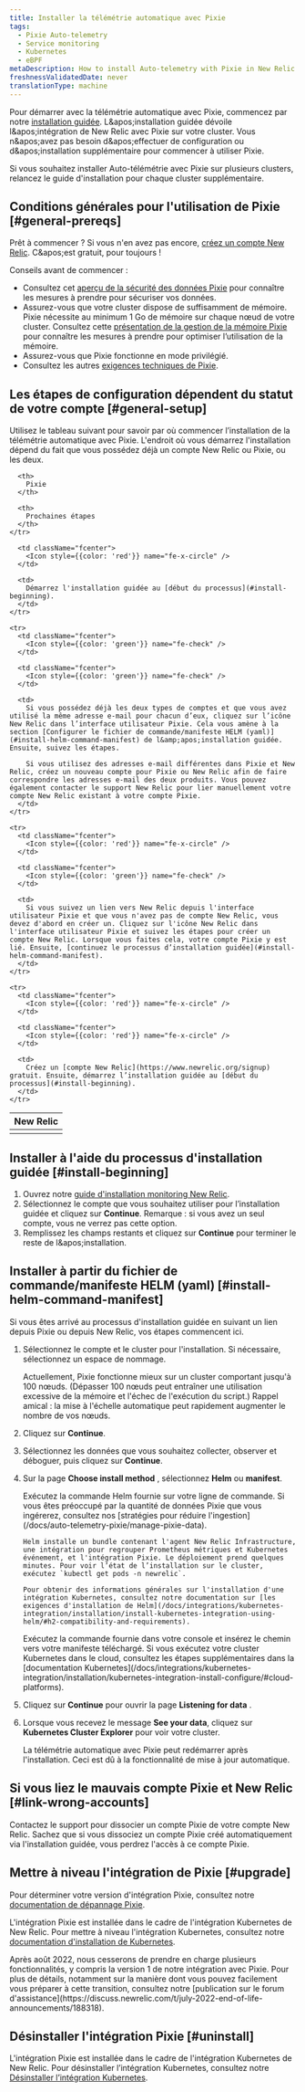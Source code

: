 ```yaml
---
title: Installer la télémétrie automatique avec Pixie
tags:
  - Pixie Auto-telemetry
  - Service monitoring
  - Kubernetes
  - eBPF
metaDescription: How to install Auto-telemetry with Pixie in New Relic.
freshnessValidatedDate: never
translationType: machine
---
```


Pour démarrer avec la télémétrie automatique avec Pixie, commencez par notre [installation guidée](https://one.newrelic.com/marketplace?state=fc4edc3d-8214-a314-7432-3e62d7de43d7). L&amp;apos;installation guidée dévoile l&amp;apos;intégration de New Relic avec Pixie sur votre cluster. Vous n&amp;apos;avez pas besoin d&amp;apos;effectuer de configuration ou d&amp;apos;installation supplémentaire pour commencer à utiliser Pixie.

Si vous souhaitez installer Auto-télémétrie avec Pixie sur plusieurs clusters, relancez le guide d'installation pour chaque cluster supplémentaire.

## Conditions générales pour l'utilisation de Pixie [#general-prereqs]

Prêt à commencer ? Si vous n'en avez pas encore, [créez un compte New Relic](https://newrelic.com/signup). C&amp;apos;est gratuit, pour toujours !

Conseils avant de commencer :

* Consultez cet [aperçu de la sécurité des données Pixie](/docs/auto-telemetry-pixie/pixie-data-security-overview) pour connaître les mesures à prendre pour sécuriser vos données.
* Assurez-vous que votre cluster dispose de suffisamment de mémoire. Pixie nécessite au minimum 1 Go de mémoire sur chaque nœud de votre cluster. Consultez cette [présentation de la gestion de la mémoire Pixie](/docs/auto-telemetry-pixie/manage-pixie-memory) pour connaître les mesures à prendre pour optimiser l’utilisation de la mémoire.
* Assurez-vous que Pixie fonctionne en mode privilégié.
* Consultez les autres [exigences techniques de Pixie](https://docs.px.dev/installing-pixie/requirements/).

## Les étapes de configuration dépendent du statut de votre compte [#general-setup]

Utilisez le tableau suivant pour savoir par où commencer l’installation de la télémétrie automatique avec Pixie. L'endroit où vous démarrez l'installation dépend du fait que vous possédez déjà un compte New Relic ou Pixie, ou les deux.

<table>
  <thead>
    <tr>
      <th style={{ width: "200px" }}>
        New Relic
      </th>

      <th>
        Pixie
      </th>

      <th>
        Prochaines étapes
      </th>
    </tr>
  </thead>

  <tbody>
    <tr>
      <td className="fcenter">
        <Icon style={{color: 'green'}} name="fe-check" />
      </td>

      <td className="fcenter">
        <Icon style={{color: 'red'}} name="fe-x-circle" />
      </td>

      <td>
        Démarrez l'installation guidée au [début du processus](#install-beginning).
      </td>
    </tr>

    <tr>
      <td className="fcenter">
        <Icon style={{color: 'green'}} name="fe-check" />
      </td>

      <td className="fcenter">
        <Icon style={{color: 'green'}} name="fe-check" />
      </td>

      <td>
        Si vous possédez déjà les deux types de comptes et que vous avez utilisé la même adresse e-mail pour chacun d’eux, cliquez sur l’icône New Relic dans l’interface utilisateur Pixie. Cela vous amène à la section [Configurer le fichier de commande/manifeste HELM (yaml)](#install-helm-command-manifest) de l&amp;apos;installation guidée. Ensuite, suivez les étapes.

        Si vous utilisez des adresses e-mail différentes dans Pixie et New Relic, créez un nouveau compte pour Pixie ou New Relic afin de faire correspondre les adresses e-mail des deux produits. Vous pouvez également contacter le support New Relic pour lier manuellement votre compte New Relic existant à votre compte Pixie.
      </td>
    </tr>

    <tr>
      <td className="fcenter">
        <Icon style={{color: 'red'}} name="fe-x-circle" />
      </td>

      <td className="fcenter">
        <Icon style={{color: 'green'}} name="fe-check" />
      </td>

      <td>
        Si vous suivez un lien vers New Relic depuis l'interface utilisateur Pixie et que vous n'avez pas de compte New Relic, vous devez d'abord en créer un. Cliquez sur l'icône New Relic dans l'interface utilisateur Pixie et suivez les étapes pour créer un compte New Relic. Lorsque vous faites cela, votre compte Pixie y est lié. Ensuite, [continuez le processus d’installation guidée](#install-helm-command-manifest).
      </td>
    </tr>

    <tr>
      <td className="fcenter">
        <Icon style={{color: 'red'}} name="fe-x-circle" />
      </td>

      <td className="fcenter">
        <Icon style={{color: 'red'}} name="fe-x-circle" />
      </td>

      <td>
        Créez un [compte New Relic](https://www.newrelic.org/signup) gratuit. Ensuite, démarrez l’installation guidée au [début du processus](#install-beginning).
      </td>
    </tr>
  </tbody>
</table>

## Installer à l'aide du processus d'installation guidée [#install-beginning]

1. Ouvrez notre [guide d'installation monitoring New Relic](https://one.newrelic.com/marketplace?state=fc4edc3d-8214-a314-7432-3e62d7de43d7).
2. Sélectionnez le compte que vous souhaitez utiliser pour l’installation guidée et cliquez sur <DNT>**Continue**</DNT>. Remarque : si vous avez un seul compte, vous ne verrez pas cette option.
3. Remplissez les champs restants et cliquez sur <DNT>**Continue**</DNT> pour terminer le reste de l&amp;apos;installation.

## Installer à partir du fichier de commande/manifeste HELM (yaml) [#install-helm-command-manifest]

Si vous êtes arrivé au processus d'installation guidée en suivant un lien depuis Pixie ou depuis New Relic, vos étapes commencent ici.

1. Sélectionnez le compte et le cluster pour l'installation. Si nécessaire, sélectionnez un espace de nommage.

   <Callout variant="important">
     Actuellement, Pixie fonctionne mieux sur un cluster comportant jusqu'à 100 nœuds. (Dépasser 100 nœuds peut entraîner une utilisation excessive de la mémoire et l'échec de l'exécution du script.) Rappel amical : la mise à l'échelle automatique peut rapidement augmenter le nombre de vos nœuds.
   </Callout>

2. Cliquez sur <DNT>**Continue**</DNT>.

3. Sélectionnez les données que vous souhaitez collecter, observer et déboguer, puis cliquez sur <DNT>**Continue**</DNT>.

4. Sur la page <DNT>**Choose install method**</DNT> , sélectionnez <DNT>**Helm**</DNT> ou <DNT>**manifest**</DNT>.

   <CollapserGroup>
     <Collapser className="freq-link" id="helm-method" title="Méthode Helm">
       Exécutez la commande Helm fournie sur votre ligne de commande. Si vous êtes préoccupé par la quantité de données Pixie que vous ingérerez, consultez nos [stratégies pour réduire l'ingestion](/docs/auto-telemetry-pixie/manage-pixie-data).

       Helm installe un bundle contenant l'agent New Relic Infrastructure, une intégration pour regrouper Prometheus métriques et Kubernetes événement, et l'intégration Pixie. Le déploiement prend quelques minutes. Pour voir l’état de l’installation sur le cluster, exécutez `kubectl get pods -n newrelic`.

       Pour obtenir des informations générales sur l'installation d'une intégration Kubernetes, consultez notre documentation sur [les exigences d'installation de Helm](/docs/integrations/kubernetes-integration/installation/install-kubernetes-integration-using-helm/#h2-compatibility-and-requirements).
     </Collapser>

     <Collapser className="freq-link" id="manifest-method" title="méthode manifeste">
       Exécutez la commande fournie dans votre console et insérez le chemin vers votre manifeste téléchargé. Si vous exécutez votre cluster Kubernetes dans le cloud, consultez les étapes supplémentaires dans la [documentation Kubernetes](/docs/integrations/kubernetes-integration/installation/kubernetes-integration-install-configure/#cloud-platforms).
     </Collapser>
   </CollapserGroup>

5. Cliquez sur <DNT>**Continue**</DNT> pour ouvrir la page <DNT>**Listening for data**</DNT> .

6. Lorsque vous recevez le message <DNT>**See your data**</DNT>, cliquez sur <DNT>**Kubernetes Cluster Explorer**</DNT> pour voir votre cluster.

   La télémétrie automatique avec Pixie peut redémarrer après l'installation. Ceci est dû à la fonctionnalité de mise à jour automatique.

<InstallFeedback />

## Si vous liez le mauvais compte Pixie et New Relic [#link-wrong-accounts]

Contactez le support pour dissocier un compte Pixie de votre compte New Relic. Sachez que si vous dissociez un compte Pixie créé automatiquement via l'installation guidée, vous perdrez l'accès à ce compte Pixie.

## Mettre à niveau l'intégration de Pixie [#upgrade]

Pour déterminer votre version d'intégration Pixie, consultez notre [documentation de dépannage Pixie](/docs/kubernetes-pixie/auto-telemetry-pixie/troubleshooting/get-pixie-integration-version).

L'intégration Pixie est installée dans le cadre de l'intégration Kubernetes de New Relic. Pour mettre à niveau l'intégration Kubernetes, consultez notre [documentation d'installation de Kubernetes](/install/kubernetes#update).

<Callout variant="important" title="AVIS DE FIN DE VIE">
  Après août 2022, nous cesserons de prendre en charge plusieurs fonctionnalités, y compris la version 1 de notre intégration avec Pixie. Pour plus de détails, notamment sur la manière dont vous pouvez facilement vous préparer à cette transition, consultez notre [publication sur le forum d'assistance](https://discuss.newrelic.com/t/july-2022-end-of-life-announcements/188318).
</Callout>

## Désinstaller l'intégration Pixie [#uninstall]

L'intégration Pixie est installée dans le cadre de l'intégration Kubernetes de New Relic. Pour désinstaller l’intégration Kubernetes, consultez notre [Désinstaller l’intégration Kubernetes](/docs/kubernetes-pixie/kubernetes-integration/uninstall-kubernetes).
